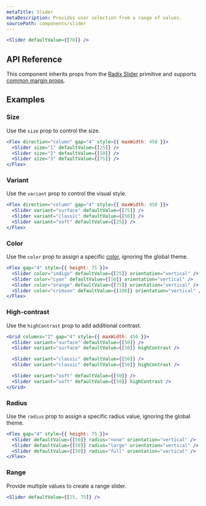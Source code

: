 ```yaml
---
metaTitle: Slider
metaDescription: Provides user selection from a range of values.
sourcePath: components/slider
---
```


```jsx live=true
<Slider defaultValue={[70]} />
```

## API Reference

This component inherits props from the [Radix Slider](/primitives/docs/components/slider) primitive and supports [common margin props](/themes/docs/theme/layout#margin-props).

<ThemesPropsTable name="slider" />

## Examples

### Size

Use the `size` prop to control the size.

```jsx live=true
<Flex direction="column" gap="4" style={{ maxWidth: 450 }}>
  <Slider size="1" defaultValue={[25]} />
  <Slider size="2" defaultValue={[50]} />
  <Slider size="3" defaultValue={[75]} />
</Flex>
```

### Variant

Use the `variant` prop to control the visual style.

```jsx live=true
<Flex direction="column" gap="4" style={{ maxWidth: 450 }}>
  <Slider variant="surface" defaultValue={[75]} />
  <Slider variant="classic" defaultValue={[50]} />
  <Slider variant="soft" defaultValue={[25]} />
</Flex>
```

### Color

Use the `color` prop to assign a specific [color](/themes/docs/theme/color), ignoring the global theme.

```jsx live=true
<Flex gap="4" style={{ height: 75 }}>
  <Slider color="indigo" defaultValue={[25]} orientation="vertical" />
  <Slider color="cyan" defaultValue={[50]} orientation="vertical" />
  <Slider color="orange" defaultValue={[75]} orientation="vertical" />
  <Slider color="crimson" defaultValue={[100]} orientation="vertical" />
</Flex>
```

### High-contrast

Use the `highContrast` prop to add additional contrast.

```jsx live=true
<Grid columns="2" gap="4" style={{ maxWidth: 450 }}>
  <Slider variant="surface" defaultValue={[50]} />
  <Slider variant="surface" defaultValue={[50]} highContrast />

  <Slider variant="classic" defaultValue={[50]} />
  <Slider variant="classic" defaultValue={[50]} highContrast />

  <Slider variant="soft" defaultValue={[50]} />
  <Slider variant="soft" defaultValue={[50]} highContrast />
</Grid>
```

### Radius

Use the `radius` prop to assign a specific radius value, ignoring the global theme.

```jsx live=true
<Flex gap="4" style={{ height: 75 }}>
  <Slider defaultValue={[50]} radius="none" orientation="vertical" />
  <Slider defaultValue={[50]} radius="large" orientation="vertical" />
  <Slider defaultValue={[50]} radius="full" orientation="vertical" />
</Flex>
```

### Range

Provide multiple values to create a range slider.

```jsx live=true
<Slider defaultValue={[25, 75]} />
```

